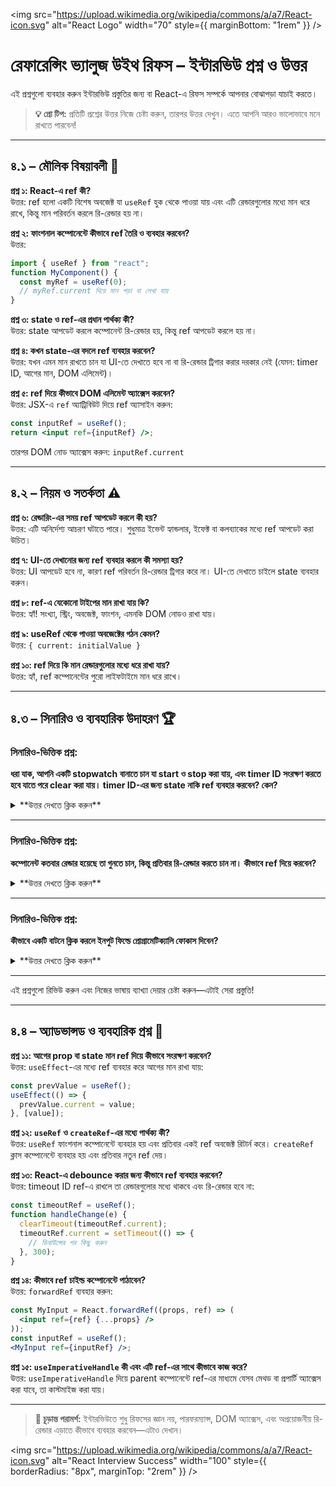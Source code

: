 
<img
  src="https://upload.wikimedia.org/wikipedia/commons/a/a7/React-icon.svg"
  alt="React Logo"
  width="70"
  style={{ marginBottom: "1rem" }}
/>

# রেফারেন্সিং ভ্যালুজ উইথ রিফস – ইন্টারভিউ প্রশ্ন ও উত্তর

এই প্রশ্নগুলো ব্যবহার করুন ইন্টারভিউ প্রস্তুতির জন্য বা React-এ রিফস সম্পর্কে আপনার বোঝাপড়া যাচাই করতে।

> **💡 প্রো টিপ:** প্রতিটি প্রশ্নের উত্তর নিজে চেষ্টা করুন, তারপর উত্তর দেখুন। এতে আপনি আরও ভালোভাবে মনে রাখতে পারবেন!

---

## ৪.১ – মৌলিক বিষয়াবলী 🧩

<div style={{ background: 'rgba(0, 100, 200, 0.10)', padding: '15px', borderRadius: '5px', marginBottom: '20px', border: '1px solid rgba(0, 100, 200, 0.15)', color: 'inherit' }}>

**প্রশ্ন ১: React-এ ref কী?**  
উত্তর: ref হলো একটি বিশেষ অবজেক্ট যা `useRef` হুক থেকে পাওয়া যায় এবং এটি রেন্ডারগুলোর মধ্যে মান ধরে রাখে, কিন্তু মান পরিবর্তন করলে রি-রেন্ডার হয় না।

**প্রশ্ন ২: ফাংশনাল কম্পোনেন্টে কীভাবে ref তৈরি ও ব্যবহার করবেন?**  
উত্তর:
```jsx
import { useRef } from "react";
function MyComponent() {
  const myRef = useRef(0);
  // myRef.current দিয়ে মান পড়া বা লেখা যায়
}
```

**প্রশ্ন ৩: state ও ref-এর প্রধান পার্থক্য কী?**  
উত্তর: state আপডেট করলে কম্পোনেন্ট রি-রেন্ডার হয়, কিন্তু ref আপডেট করলে হয় না।

**প্রশ্ন ৪: কখন state-এর বদলে ref ব্যবহার করবেন?**  
উত্তর: যখন এমন মান রাখতে চান যা UI-তে দেখাতে হবে না বা রি-রেন্ডার ট্রিগার করার দরকার নেই (যেমন: timer ID, আগের মান, DOM এলিমেন্ট)।

**প্রশ্ন ৫: ref দিয়ে কীভাবে DOM এলিমেন্ট অ্যাক্সেস করবেন?**  
উত্তর: JSX-এ `ref` অ্যাট্রিবিউট দিয়ে ref অ্যাসাইন করুন:
```jsx
const inputRef = useRef();
return <input ref={inputRef} />;
```
তারপর DOM নোড অ্যাক্সেস করুন: `inputRef.current`

</div>

---

## ৪.২ – নিয়ম ও সতর্কতা ⚠️

<div style={{ background: 'rgba(230, 150, 70, 0.10)', padding: '15px', borderRadius: '5px', marginBottom: '20px', border: '1px solid rgba(230, 150, 70, 0.15)', color: 'inherit' }}>

**প্রশ্ন ৬: রেন্ডারিং-এর সময় ref আপডেট করলে কী হয়?**  
উত্তর: এটি অনির্দেশ্য আচরণ ঘটাতে পারে। শুধুমাত্র ইভেন্ট হ্যান্ডলার, ইফেক্ট বা কলব্যাকের মধ্যে ref আপডেট করা উচিত।

**প্রশ্ন ৭: UI-তে দেখানোর জন্য ref ব্যবহার করলে কী সমস্যা হয়?**  
উত্তর: UI আপডেট হবে না, কারণ ref পরিবর্তন রি-রেন্ডার ট্রিগার করে না। UI-তে দেখাতে চাইলে state ব্যবহার করুন।

**প্রশ্ন ৮: ref-এ যেকোনো টাইপের মান রাখা যায় কি?**  
উত্তর: হ্যাঁ! সংখ্যা, স্ট্রিং, অবজেক্ট, ফাংশন, এমনকি DOM নোডও রাখা যায়।

**প্রশ্ন ৯: useRef থেকে পাওয়া অবজেক্টের গঠন কেমন?**  
উত্তর: `{ current: initialValue }`

**প্রশ্ন ১০: ref দিয়ে কি মান রেন্ডারগুলোর মধ্যে ধরে রাখা যায়?**  
উত্তর: হ্যাঁ, ref কম্পোনেন্টের পুরো লাইফটাইমে মান ধরে রাখে।

</div>

---

## ৪.৩ – সিনারিও ও ব্যবহারিক উদাহরণ 🏆

<div style={{ background: 'rgba(20, 120, 220, 0.10)', padding: '20px', borderRadius: '5px', marginBottom: '20px', border: '1px solid rgba(20, 120, 220, 0.15)', color: 'inherit' }}>

### সিনারিও-ভিত্তিক প্রশ্ন:

**ধরা যাক, আপনি একটি stopwatch বানাতে চান যা start ও stop করা যায়, এবং timer ID সংরক্ষণ করতে হবে যাতে পরে clear করা যায়। timer ID-এর জন্য state নাকি ref ব্যবহার করবেন? কেন?**

<details>
<summary>**উত্তর দেখতে ক্লিক করুন**</summary>

**উত্তর:**  
এখানে ref ব্যবহার করা উচিত, কারণ timer ID UI-তে দেখাতে হয় না এবং রি-রেন্ডার দরকার নেই। state ব্যবহার করলে অপ্রয়োজনীয় রি-রেন্ডার হবে।

```jsx
const timerRef = useRef(null);
function startTimer() {
  timerRef.current = setInterval(...);
}
function stopTimer() {
  clearInterval(timerRef.current);
}
```

</details>

---

### সিনারিও-ভিত্তিক প্রশ্ন:

**কম্পোনেন্ট কতবার রেন্ডার হয়েছে তা গুনতে চান, কিন্তু প্রতিবার রি-রেন্ডার করতে চান না। কীভাবে ref দিয়ে করবেন?**

<details>
<summary>**উত্তর দেখতে ক্লিক করুন**</summary>

**উত্তর:**  
ref-এ render count রাখে কম্পোনেন্ট বডি বা ইফেক্টে বাড়াতে পারেন।

```jsx
const renderCount = useRef(0);
renderCount.current++;
console.log(`Rendered ${renderCount.current} times`);
```

</details>

---

### সিনারিও-ভিত্তিক প্রশ্ন:

**কীভাবে একটি বাটনে ক্লিক করলে ইনপুট ফিল্ডে প্রোগ্রামেটিক্যালি ফোকাস দিবেন?**

<details>
<summary>**উত্তর দেখতে ক্লিক করুন**</summary>

**উত্তর:**  
ref দিয়ে ইনপুট DOM নোড অ্যাক্সেস করে, বাটনের ক্লিক হ্যান্ডলারে `.focus()` কল করুন।

```jsx
const inputRef = useRef();
return (
  <>
    <input ref={inputRef} />
    <button onClick={() => inputRef.current.focus()}>Focus Input</button>
  </>
);
```

</details>

</div>

---

<Callout type="info">
  এই প্রশ্নগুলো রিভিউ করুন এবং নিজের ভাষায় ব্যাখ্যা দেয়ার চেষ্টা করুন—এটাই সেরা প্রস্তুতি!
</Callout>

---

## ৪.৪ – অ্যাডভান্সড ও ব্যবহারিক প্রশ্ন 🚀

<div style={{ background: 'rgba(100, 200, 100, 0.10)', padding: '15px', borderRadius: '5px', marginBottom: '20px', border: '1px solid rgba(100, 200, 100, 0.15)', color: 'inherit' }}>

**প্রশ্ন ১১: আগের prop বা state মান ref দিয়ে কীভাবে সংরক্ষণ করবেন?**  
উত্তর: `useEffect`-এর মধ্যে ref ব্যবহার করে আগের মান রাখা যায়:
```jsx
const prevValue = useRef();
useEffect(() => {
  prevValue.current = value;
}, [value]);
```

**প্রশ্ন ১২: `useRef` ও `createRef`-এর মধ্যে পার্থক্য কী?**  
উত্তর: `useRef` ফাংশনাল কম্পোনেন্টে ব্যবহার হয় এবং প্রতিবার একই ref অবজেক্ট রিটার্ন করে। `createRef` ক্লাস কম্পোনেন্টে ব্যবহার হয় এবং প্রতিবার নতুন ref দেয়।

**প্রশ্ন ১৩: React-এ debounce করার জন্য কীভাবে ref ব্যবহার করবেন?**  
উত্তর: timeout ID ref-এ রাখলে তা রেন্ডারগুলোর মধ্যে থাকবে এবং রি-রেন্ডার হবে না:
```jsx
const timeoutRef = useRef();
function handleChange(e) {
  clearTimeout(timeoutRef.current);
  timeoutRef.current = setTimeout(() => {
    // ডিবাউন্সের পর কিছু করুন
  }, 300);
}
```

**প্রশ্ন ১৪: কীভাবে ref চাইল্ড কম্পোনেন্টে পাঠাবেন?**  
উত্তর: `forwardRef` ব্যবহার করুন:
```jsx
const MyInput = React.forwardRef((props, ref) => (
  <input ref={ref} {...props} />
));
const inputRef = useRef();
<MyInput ref={inputRef} />;
```

**প্রশ্ন ১৫: `useImperativeHandle` কী এবং এটি ref-এর সাথে কীভাবে কাজ করে?**  
উত্তর: `useImperativeHandle` দিয়ে parent কম্পোনেন্টে ref-এর মাধ্যমে যেসব মেথড বা প্রপার্টি অ্যাক্সেস করা যাবে, তা কাস্টমাইজ করা যায়।

</div>

---

> **🚀 চূড়ান্ত পরামর্শ:** ইন্টারভিউতে শুধু রিফসের জ্ঞান নয়, পারফরম্যান্স, DOM অ্যাক্সেস, এবং অপ্রয়োজনীয় রি-রেন্ডার এড়াতে কীভাবে ব্যবহার করবেন—এটাও দেখান।

<img
  src="https://upload.wikimedia.org/wikipedia/commons/a/a7/React-icon.svg"
  alt="React Interview Success"
  width="100"
  style={{ borderRadius: "8px", marginTop: "2rem" }}
/>
